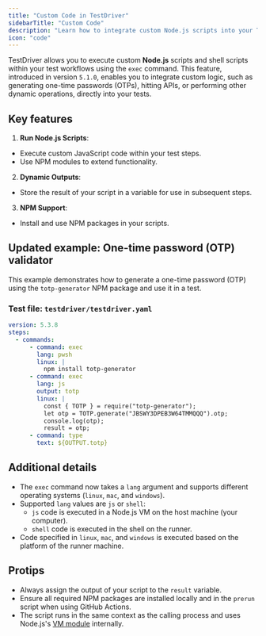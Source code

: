 ```yaml
---
title: "Custom Code in TestDriver"
sidebarTitle: "Custom Code"
description: "Learn how to integrate custom Node.js scripts into your TestDriver workflows for dynamic testing."
icon: "code"
---
```


TestDriver allows you to execute custom **Node.js** scripts and shell scripts within your test workflows using the `exec` command. This feature, introduced in version `5.1.0`, enables you to integrate custom logic, such as generating one-time passwords (OTPs), hitting APIs, or performing other dynamic operations, directly into your tests.

## Key features

1. **Run Node.js Scripts**:

- Execute custom JavaScript code within your test steps.
- Use NPM modules to extend functionality.

2. **Dynamic Outputs**:

- Store the result of your script in a variable for use in subsequent steps.

3. **NPM Support**:

- Install and use NPM packages in your scripts.

## Updated example: One-time password (OTP) validator

This example demonstrates how to generate a one-time password (OTP) using the `totp-generator` NPM package and use it in a test.

### Test file: `testdriver/testdriver.yaml`

```yaml
version: 5.3.8
steps:
  - commands:
      - command: exec
        lang: pwsh
        linux: |
          npm install totp-generator
      - command: exec
        lang: js
        output: totp
        linux: |
          const { TOTP } = require("totp-generator");
          let otp = TOTP.generate("JBSWY3DPEB3W64TMMQQQ").otp;
          console.log(otp);
          result = otp;
      - command: type
        text: ${OUTPUT.totp}
```

## Additional details

- The `exec` command now takes a `lang` argument and supports different operating systems (`linux`, `mac`, and `windows`).
- Supported `lang` values are `js` or `shell`:
  - `js` code is executed in a Node.js VM on the host machine (your computer).
  - `shell` code is executed in the shell on the runner.
- Code specified in `linux`, `mac`, and `windows` is executed based on the platform of the runner machine.

## Protips

- Always assign the output of your script to the `result` variable.
- Ensure all required NPM packages are installed locally and in the `prerun` script when using GitHub Actions.
- The script runs in the same context as the calling process and uses Node.js's [VM module](https://nodejs.org/api/vm.html) internally.
